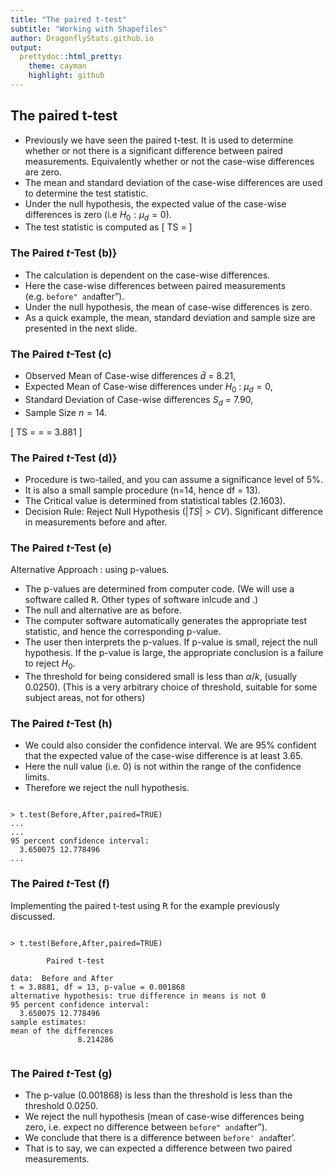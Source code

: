 ```yaml
---
title: "The paired t-test"
subtitle: "Working with Shapefiles"
author: DragonflyStats.github.io
output:
  prettydoc::html_pretty:
    theme: cayman
    highlight: github
---
```


## The paired t-test 


*  Previously we have seen the paired t-test. It is used to determine whether or
not there is a significant difference between paired measurements. Equivalently whether or not
the case-wise differences are zero.
*  The mean and standard deviation of the case-wise differences are used to determine the test statistic.
*  Under the null hypothesis, the expected value of the case-wise differences is zero (i.e $H_0 : \mu_d = 0$).
*  The test statistic is computed as
\[ TS = \frac{\bar{d} - \mu_d}{\frac{s_d}{\sqrt{n}}} \]

### The Paired $t$-Test (b)}

*  The calculation is dependent on the case-wise differences.
*  Here the case-wise differences between paired measurements (e.g. ``before" and ``after").
*  Under the null hypothesis, the mean of case-wise differences is zero.
*  As a quick example, the mean, standard deviation and sample size are presented in the next slide.


### The Paired $t$-Test (c)

*  Observed Mean of Case-wise differences $\bar{d}$ = 8.21,
*  Expected Mean of Case-wise differences under $H_0$ : $\mu_d = 0$,
*  Standard Deviation of Case-wise differences $S_d$ = 7.90,
*  Sample Size $n=14$.


\[ TS = \frac{\bar{d} - \mu_d}{\frac{s_d}{\sqrt{n}}} = \frac{8.21 - 0}{\frac{7.90}{\sqrt{14}}} = 3.881 \]

### The Paired $t$-Test (d)}

*  Procedure is two-tailed, and you can assume a significance level of 5\%.
*  It is also a small sample procedure (n=14, hence df = 13).
*  The Critical value is determined from statistical tables (2.1603).
*  Decision Rule: Reject Null Hypothesis ($|TS|>CV$). Significant difference in measurements before and after.

<p>

### The Paired $t$-Test (e)
Alternative Approach : using p-values.

*  The p-values are determined from computer code. (We will use a software called <tt>R</tt>. Other types of software inlcude \texttt{SAS} and \texttt{SPSS}.)
*  The null and alternative are as before.
*  The computer software automatically generates the appropriate test statistic, and hence the corresponding p-value.
*  The user then interprets the p-values. If p-value is small, reject the null hypothesis. If the p-value is large, the appropriate conclusion is a failure to reject $H_0$.
*  The threshold for being considered small is less than $\alpha/k$, (usually 0.0250). (This is a very arbitrary choice of threshold, suitable for some subject areas, not for others)

### The Paired $t$-Test (h)

*  We could also consider the confidence interval. We are $95\%$ confident that the expected value of the case-wise difference is at least 3.65.
*  Here the null value (i.e. 0) is not within the range of the confidence limits.
*  Therefore we reject the null hypothesis.

<pre><code>
> t.test(Before,After,paired=TRUE)
...
...
95 percent confidence interval:
  3.650075 12.778496
...
</code></pre>

### The Paired $t$-Test (f)
Implementing the paired t-test using <tt>R</tt> for the example previously discussed.
<pre><code>
> t.test(Before,After,paired=TRUE)

        Paired t-test

data:  Before and After
t = 3.8881, df = 13, p-value = 0.001868
alternative hypothesis: true difference in means is not 0
95 percent confidence interval:
  3.650075 12.778496
sample estimates:
mean of the differences
               8.214286

</code></pre>

<p>

### The Paired $t$-Test (g)

*  The p-value ($0.001868$) is less than the threshold is less than the threshold $0.0250$.
*  We reject the null hypothesis (mean of case-wise differences being zero, i.e. expect no difference between ``before" and ``after").
*  We conclude that there is a difference between `before' and `after'.
*  That is to say, we can expected a difference between two paired measurements.

